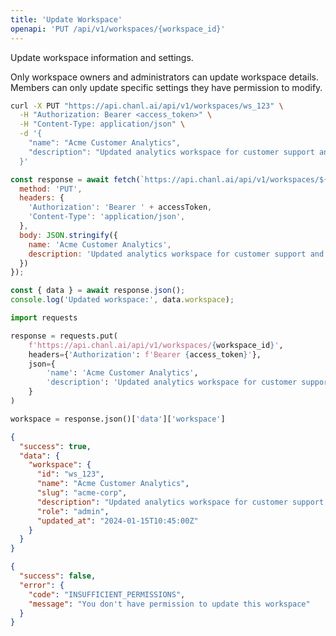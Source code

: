 ```yaml
---
title: 'Update Workspace'
openapi: 'PUT /api/v1/workspaces/{workspace_id}'
---
```


Update workspace information and settings.

Only workspace owners and administrators can update workspace details. Members can only update specific settings they have permission to modify.

<RequestExample>

```bash cURL
curl -X PUT "https://api.chanl.ai/api/v1/workspaces/ws_123" \
  -H "Authorization: Bearer <access_token>" \
  -H "Content-Type: application/json" \
  -d '{
    "name": "Acme Customer Analytics",
    "description": "Updated analytics workspace for customer support and sales teams"
  }'
```

```javascript JavaScript
const response = await fetch(`https://api.chanl.ai/api/v1/workspaces/${workspaceId}`, {
  method: 'PUT',
  headers: {
    'Authorization': 'Bearer ' + accessToken,
    'Content-Type': 'application/json',
  },
  body: JSON.stringify({
    name: 'Acme Customer Analytics',
    description: 'Updated analytics workspace for customer support and sales teams'
  })
});

const { data } = await response.json();
console.log('Updated workspace:', data.workspace);
```

```python Python
import requests

response = requests.put(
    f'https://api.chanl.ai/api/v1/workspaces/{workspace_id}',
    headers={'Authorization': f'Bearer {access_token}'},
    json={
        'name': 'Acme Customer Analytics',
        'description': 'Updated analytics workspace for customer support and sales teams'
    }
)

workspace = response.json()['data']['workspace']
```

</RequestExample>

<ResponseExample>

```json Success Response
{
  "success": true,
  "data": {
    "workspace": {
      "id": "ws_123",
      "name": "Acme Customer Analytics",
      "slug": "acme-corp",
      "description": "Updated analytics workspace for customer support and sales teams",
      "role": "admin",
      "updated_at": "2024-01-15T10:45:00Z"
    }
  }
}
```

```json Error Response
{
  "success": false,
  "error": {
    "code": "INSUFFICIENT_PERMISSIONS",
    "message": "You don't have permission to update this workspace"
  }
}
```

</ResponseExample>